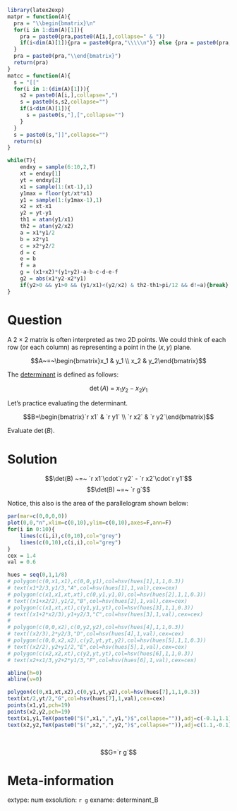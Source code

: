 ```r
library(latex2exp)
matpr = function(A){
  pra = "\\begin{bmatrix}\n"
  for(i in 1:dim(A)[1]){
    pra = paste0(pra,paste0(A[i,],collapse=" & "))
    if(i<dim(A)[1]){pra = paste0(pra,"\\\\\n")} else {pra = paste0(pra,"\n")}
  }
  pra = paste0(pra,"\\end{bmatrix}")
  return(pra)
}
matcc = function(A){
  s = "[["
  for(i in 1:(dim(A)[1])){
    s2 = paste0(A[i,],collapse=",")
    s = paste0(s,s2,collapse="")
    if(i<dim(A)[1]){
      s = paste0(s,"],[",collapse="")
    }
  }
  s = paste0(s,"]]",collapse="")
  return(s)
}

while(T){
    endxy = sample(6:10,2,T)
    xt = endxy[1]
    yt = endxy[2]
    x1 = sample(1:(xt-1),1)
    y1max = floor(yt/xt*x1)
    y1 = sample(1:(y1max-1),1)
    x2 = xt-x1
    y2 = yt-y1
    th1 = atan(y1/x1)
    th2 = atan(y2/x2)
    a = x1*y1/2
    b = x2*y1
    c = x2*y2/2
    d = c
    e = b
    f = a
    g = (x1+x2)*(y1+y2)-a-b-c-d-e-f
    g2 = abs(x1*y2-x2*y1)
    if(y2>0 && y1>0 && (y1/x1)<(y2/x2) & th2-th1>pi/12 && d!=a){break}
}
```

Question
========

A $2\times 2$ matrix is often interpreted as two 2D points. We could think of each row (or each column) as representing a point in the $(x,y)$ plane.

$$A~=~\begin{bmatrix}x_1 & y_1 \\ x_2 & y_2\end{bmatrix}$$

The [determinant](https://en.wikipedia.org/wiki/Determinant) is defined as follows:

$$\det(A)~=~x_1 y_2 - x_2y_1$$

Let's practice evaluating the determinant.

$$B=\begin{bmatrix}`r x1` & `r y1` \\ `r x2` & `r y2`\end{bmatrix}$$


Evaluate $\det(B)$.


Solution
========

$$\det(B) ~=~ `r x1`\cdot`r y2` - `r x2`\cdot`r y1`$$
$$\det(B) ~=~ `r g`$$

Notice, this also is the area of the parallelogram shown below:

```r
par(mar=c(0,0,0,0))
plot(0,0,"n",xlim=c(0,10),ylim=c(0,10),axes=F,ann=F)
for(i in 0:10){
    lines(c(i,i),c(0,10),col="grey")
    lines(c(0,10),c(i,i),col="grey")
}
cex = 1.4
val = 0.6

hues = seq(0,1,1/8)
# polygon(c(0,x1,x1),c(0,0,y1),col=hsv(hues[1],1,1,0.3))
# text(x1*2/3,y1/3,"A",col=hsv(hues[1],1,val),cex=cex)
# polygon(c(x1,x1,xt,xt),c(0,y1,y1,0),col=hsv(hues[2],1,1,0.3))
# text((x1+x2/2),y1/2,"B",col=hsv(hues[2],1,val),cex=cex)
# polygon(c(x1,xt,xt),c(y1,y1,yt),col=hsv(hues[3],1,1,0.3))
# text((x1+2*x2/3),y1+y2/3,"C",col=hsv(hues[3],1,val),cex=cex)
# 
# polygon(c(0,0,x2),c(0,y2,y2),col=hsv(hues[4],1,1,0.3))
# text((x2/3),2*y2/3,"D",col=hsv(hues[4],1,val),cex=cex)
# polygon(c(0,0,x2,x2),c(y2,yt,yt,y2),col=hsv(hues[5],1,1,0.3))
# text((x2/2),y2+y1/2,"E",col=hsv(hues[5],1,val),cex=cex)
# polygon(c(x2,x2,xt),c(y2,yt,yt),col=hsv(hues[6],1,1,0.3))
# text(x2+x1/3,y2+2*y1/3,"F",col=hsv(hues[6],1,val),cex=cex)

abline(h=0)
abline(v=0)

polygon(c(0,x1,xt,x2),c(0,y1,yt,y2),col=hsv(hues[7],1,1,0.3))
text(xt/2,yt/2,"G",col=hsv(hues[7],1,val),cex=cex)
points(x1,y1,pch=19)
points(x2,y2,pch=19)
text(x1,y1,TeX(paste0("$(",x1,",",y1,")$",collapse="")),adj=c(-0.1,1.1))
text(x2,y2,TeX(paste0("$(",x2,",",y2,")$",collapse="")),adj=c(1.1,-0.1))
```
\

$$G=`r g`$$


Meta-information
============
extype: num
exsolution: `r g`
exname: determinant_B